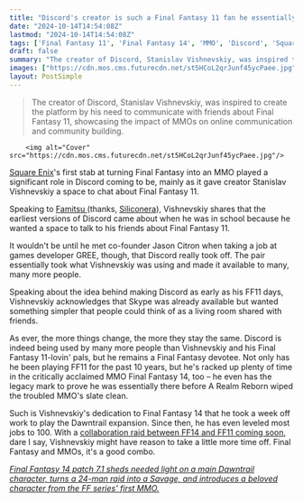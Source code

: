 ```yaml
---
title: "Discord's creator is such a Final Fantasy 11 fan he essentially created the entire platform just to talk to friends while playing the MMO"
date: "2024-10-14T14:54:08Z"
lastmod: "2024-10-14T14:54:08Z"
tags: ['Final Fantasy 11', 'Final Fantasy 14', 'MMO', 'Discord', 'Square Enix', 'Gaming Community']
draft: false
summary: "The creator of Discord, Stanislav Vishnevskiy, was inspired to create the platform by his need to communicate with friends about Final Fantasy 11, showcasing the impact of MMOs on online communication and community building."
images: ["https://cdn.mos.cms.futurecdn.net/st5HCoL2qrJunf45ycPaee.jpg"]
layout: PostSimple
---
```

> The creator of Discord, Stanislav Vishnevskiy, was inspired to create the platform by his need to communicate with friends about Final Fantasy 11, showcasing the impact of MMOs on online communication and community building.


        <img alt="Cover" src="https://cdn.mos.cms.futurecdn.net/st5HCoL2qrJunf45ycPaee.jpg"/>
        
[Square Enix](https://www.gamesradar.com/tag/square_enix/)'s first stab at turning Final Fantasy into an MMO played a significant role in Discord coming to be, mainly as it gave creator Stanislav Vishnevskiy a space to chat about Final Fantasy 11.

Speaking to [Famitsu ](https://www.famitsu.com/article/202410/20811)(thanks, [Siliconera](https://www.siliconera.com/discord-was-developed-so-creator-could-talk-about-ffxi/)), Vishnevskiy shares that the earliest versions of Discord came about when he was in school because he wanted a space to talk to his friends about Final Fantasy 11.

It wouldn't be until he met co-founder Jason Citron when taking a job at games developer GREE, though, that Discord really took off. The pair essentially took what Vishnevskiy was using and made it available to many, many more people.

Speaking about the idea behind making Discord as early as his FF11 days, Vishnevskiy acknowledges that Skype was already available but wanted something simpler that people could think of as a living room shared with friends.

As ever, the more things change, the more they stay the same. Discord is indeed being used by many more people than Vishnevskiy and his Final Fantasy 11-lovin' pals, but he remains a Final Fantasy devotee. Not only has he been playing FF11 for the past 10 years, but he's racked up plenty of time in the critically acclaimed MMO Final Fantasy 14, too – he even has the legacy mark to prove he was essentially there before A Realm Reborn wiped the troubled MMO's slate clean.

Such is Vishnevskiy's dedication to Final Fantasy 14 that he took a week off work to play the Dawntrail expansion. Since then, he has even leveled most jobs to 100. With a [collaboration raid between FF14 and FF11 coming soon](https://www.gamesradar.com/final-fantasy-14-alliance-raid-for-dawntrail-heads-back-to-the-original-ff-mmo/), dare I say, Vishnevskiy might have reason to take a little more time off. Final Fantasy and MMOs, it's a good combo.

[<em>Final Fantasy 14 patch 7.1 sheds needed light on a main Dawntrail character, turns a 24-man raid into a Savage, and introduces a beloved character from the FF series' first MMO.</em>](https://www.gamesradar.com/games/final-fantasy/final-fantasy-14-patch-71-sheds-needed-light-on-a-main-dawntrail-character-turns-a-24-man-raid-into-a-savage-and-introduces-a-beloved-character-from-the-ff-series-first-mmo/)
        